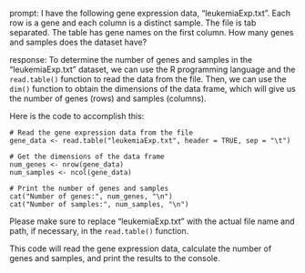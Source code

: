prompt:
I have the following gene expression data, "leukemiaExp.txt". Each row is a gene and each column is a distinct sample. The file is tab separated. The table has gene names on the first column. How many genes and samples does the dataset have?

response:
To determine the number of genes and samples in the "leukemiaExp.txt" dataset, we can use the R programming language and the `read.table()` function to read the data from the file. Then, we can use the `dim()` function to obtain the dimensions of the data frame, which will give us the number of genes (rows) and samples (columns).

Here is the code to accomplish this:

```
# Read the gene expression data from the file
gene_data <- read.table("leukemiaExp.txt", header = TRUE, sep = "\t")

# Get the dimensions of the data frame
num_genes <- nrow(gene_data)
num_samples <- ncol(gene_data)

# Print the number of genes and samples
cat("Number of genes:", num_genes, "\n")
cat("Number of samples:", num_samples, "\n")
```

Please make sure to replace "leukemiaExp.txt" with the actual file name and path, if necessary, in the `read.table()` function.

This code will read the gene expression data, calculate the number of genes and samples, and print the results to the console.
